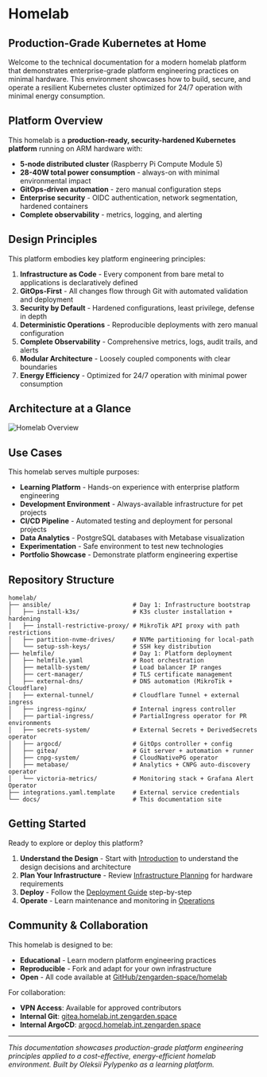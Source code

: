 
# Homelab

## Production-Grade Kubernetes at Home

Welcome to the technical documentation for a modern homelab platform that demonstrates enterprise-grade platform engineering practices on minimal hardware. This environment showcases how to build, secure, and operate a resilient Kubernetes cluster optimized for 24/7 operation with minimal energy consumption.

## Platform Overview

This homelab is a **production-ready, security-hardened Kubernetes platform** running on ARM hardware with:

- **5-node distributed cluster** (Raspberry Pi Compute Module 5)
- **28-40W total power consumption** - always-on with minimal environmental impact
- **GitOps-driven automation** - zero manual configuration steps
- **Enterprise security** - OIDC authentication, network segmentation, hardened containers
- **Complete observability** - metrics, logging, and alerting

## Design Principles

This platform embodies key platform engineering principles:

1. **Infrastructure as Code** - Every component from bare metal to applications is declaratively defined
2. **GitOps-First** - All changes flow through Git with automated validation and deployment
3. **Security by Default** - Hardened configurations, least privilege, defense in depth
4. **Deterministic Operations** - Reproducible deployments with zero manual configuration
5. **Complete Observability** - Comprehensive metrics, logs, audit trails, and alerts
6. **Modular Architecture** - Loosely coupled components with clear boundaries
7. **Energy Efficiency** - Optimized for 24/7 operation with minimal power consumption


## Architecture at a Glance

<Image src="/images/homelab-arch.svg" alt="Homelab Overview" width={1200} height={600} />

## Use Cases

This homelab serves multiple purposes:

- **Learning Platform** - Hands-on experience with enterprise platform engineering
- **Development Environment** - Always-available infrastructure for pet projects
- **CI/CD Pipeline** - Automated testing and deployment for personal projects
- **Data Analytics** - PostgreSQL databases with Metabase visualization
- **Experimentation** - Safe environment to test new technologies
- **Portfolio Showcase** - Demonstrate platform engineering expertise

## Repository Structure

```
homelab/
├── ansible/                       # Day 1: Infrastructure bootstrap
│   ├── install-k3s/               # K3s cluster installation + hardening
│   ├── install-restrictive-proxy/ # MikroTik API proxy with path restrictions
│   ├── partition-nvme-drives/     # NVMe partitioning for local-path
│   └── setup-ssh-keys/            # SSH key distribution
├── helmfile/                      # Day 1: Platform deployment
│   ├── helmfile.yaml              # Root orchestration
│   ├── metallb-system/            # Load balancer IP ranges
│   ├── cert-manager/              # TLS certificate management
│   ├── external-dns/              # DNS automation (MikroTik + Cloudflare)
│   ├── external-tunnel/           # Cloudflare Tunnel + external ingress
│   ├── ingress-nginx/             # Internal ingress controller
│   ├── partial-ingress/           # PartialIngress operator for PR environments
│   ├── secrets-system/            # External Secrets + DerivedSecrets operator
│   ├── argocd/                    # GitOps controller + config
│   ├── gitea/                     # Git server + automation + runner
│   ├── cnpg-system/               # CloudNativePG operator
│   ├── metabase/                  # Analytics + CNPG auto-discovery operator
│   └── victoria-metrics/          # Monitoring stack + Grafana Alert Operator
├── integrations.yaml.template     # External service credentials
└── docs/                          # This documentation site
```

## Getting Started

Ready to explore or deploy this platform?

1. **Understand the Design** - Start with [Introduction](/introduction) to understand the design decisions and architecture
2. **Plan Your Infrastructure** - Review [Infrastructure Planning](/introduction/infrastructure-planning) for hardware requirements
3. **Deploy** - Follow the [Deployment Guide](/deployment) step-by-step
4. **Operate** - Learn maintenance and monitoring in [Operations](/operations)

## Community & Collaboration

This homelab is designed to be:

- **Educational** - Learn modern platform engineering practices
- **Reproducible** - Fork and adapt for your own infrastructure
- **Open** - All code available at [GitHub/zengarden-space/homelab](https://github.com/zengarden-space/homelab)

For collaboration:
- **VPN Access**: Available for approved contributors
- **Internal Git**: [gitea.homelab.int.zengarden.space](https://gitea.homelab.int.zengarden.space/zengarden-space/)
- **Internal ArgoCD**: [argocd.homelab.int.zengarden.space](https://argocd.homelab.int.zengarden.space/)

---

*This documentation showcases production-grade platform engineering principles applied to a cost-effective, energy-efficient homelab environment. Built by Oleksii Pylypenko as a learning platform.*